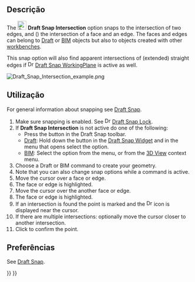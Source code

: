 <languages/>

<div class="mw-translate-fuzzy">
{{Docnav
|[[Draft_Snap_Angle/pt-br|Ângulo]]
|[[Draft_Snap_Perpendicular/pt-br|Perpendicular]]
|[[Draft_Workbench/pt-br|Draft]]
|IconL=Draft_Snap_Angle.svg
|IconR=Draft_Snap_Perpendicular.svg
|IconC=Workbench_Draft.svg
}}
</div>

{{GuiCommand
|Name=Draft Snap Intersection
|MenuLocation=Snapping → Snap Intersection
|Workbenches=[[Draft_Workbench|Draft]], [[BIM_Workbench|BIM]]
|SeeAlso=[[Draft_Snap|Draft Snap]], [[Draft_Snap_Lock|Draft Snap Lock]]
}}

<span id="Description"></span>
== Descrição == 

The [[Image:Draft_Snap_Intersection.svg|24px]] '''Draft Snap Intersection''' option snaps to the intersection of two edges, and ({{Version|1.1}}) the intersection of a face and an edge. The faces and edges can belong to [[Draft_Workbench|Draft]] or [[BIM_Workbench|BIM]] objects but also to objects created with other [[Workbenches|workbenches]].

This snap option will also find apparent intersections of (extended) straight edges if [[Image:Draft_Snap_WorkingPlane.svg|16px]] [[Draft_Snap_WorkingPlane|Draft Snap WorkingPlane]] is active as well.

[[Image:Draft_Snap_Intersection_example.png]]
{{Caption|Snapping the second point of a line to the intersection of two edges}}

<span id="Usage"></span>
== Utilização == 

For general information about snapping see [[Draft_Snap|Draft Snap]].

# Make sure snapping is enabled. See [[Image:Draft_Snap_Lock.svg|16px]] [[Draft_Snap_Lock|Draft Snap Lock]].
# If '''Draft Snap Intersection''' is not active do one of the following:
#* Press the {{Button|[[Image:Draft_Snap_Intersection.svg|16px]] [[Draft_Snap_Intersection|Snap Intersection]]}} button in the Draft Snap toolbar.
#* [[Draft_Workbench|Draft]]: Hold down the {{Button|[[Image:Draft_Snap_Lock.svg|x16px]][[Image:Toolbar_flyout_arrow.svg|x16px]]}} button in the [[Draft_Snap_Widget|Draft Snap Widget]] and in the menu that opens select the {{MenuCommand|[[Image:Draft_Snap_Intersection.svg|16px]] Snap Intersection}} option.
#* [[BIM_Workbench|BIM]]: Select the {{MenuCommand|Snapping → [[Image:Draft_Snap_Intersection.svg|16px]] Snap Intersection}} option from the menu, or from the [[3D_View|3D View]] context menu.
# Choose a Draft or BIM command to create your geometry.
# Note that you can also change snap options while a command is active.
# Move the cursor over a face or edge.
# The face or edge is highlighted.
# Move the cursor over the another face or edge.
# The face or edge is highlighted.
# If an intersection is found the point is marked and the [[Image:Draft_Snap_Intersection.svg|16px]] icon is displayed near the cursor.
# If there are multiple intersections: optionally move the cursor closer to another intersection.
# Click to confirm the point.

<span id="Preferences"></span>
== Preferências ==

See [[Draft_Snap#Preferences|Draft Snap]].


<div class="mw-translate-fuzzy">
{{Docnav
|[[Draft_Snap_Angle/pt-br|Ângulo]]
|[[Draft_Snap_Perpendicular/pt-br|Perpendicular]]
|[[Draft_Workbench/pt-br|Draft]]
|IconL=Draft_Snap_Angle.svg
|IconR=Draft_Snap_Perpendicular.svg
|IconC=Workbench_Draft.svg
}}
</div>

{{Draft Tools navi{{#translation:}}}}
{{Userdocnavi{{#translation:}}}}